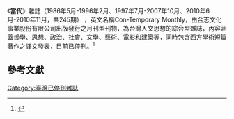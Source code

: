 《'''當代'''》雜誌（1986年5月-1996年2月、1997年7月-2007年10月、2010年6月-2010年11月，共245期） ，英文名稱Con-Temporary Monthly，由合志文化事業股份有限公司出版發行之月刊型刊物，為台灣人文思想的綜合型雜誌，內容涵蓋[[哲學|哲學]]、[[思想|思想]]、[[政治|政治]]、[[社會|社會]]、[[文學|文學]]、[[藝術|藝術]]、[[電影|電影]]和[[建築|建築]]等，同時包含西方學術短篇著作之譯文發表，目前已停刊。<ref>{{Cite news|url=http://readopac1.ncl.edu.tw/nclserialFront/search/guide/detail.jsp?sysId=0006511469&dtdId=000075&search_type=detail&mark=basic&la=ch&checked=&unchecked=0010006508819,0020006501552,0030006501562,0040006501563,0050006508287,0060006510285,0070006511760,0080006501270,0090006501333,0100006501367,0110006510774,0120006495973,0130006501466,0140006511469,0150006510180,0160006511063,0170006622862,0180006501467,0190006501554,0200006494492,|title=當代 ＝ Con-Temporary Monthly |last=中華民國出版期刊指南系統 |first=|date=2011-04-28|work=國家圖書館期刊文獻資訊網|accessdate=2020-12-18}}</ref>
{{stub}}

==參考文獻==
{{reflist}}

{{pub-stub}}
[[Category:臺灣已停刊雜誌|Category:臺灣已停刊雜誌]]